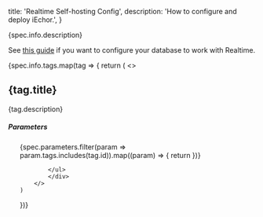 

  title: 'Realtime Self-hosting Config',
  description: 'How to configure and deploy iEchor.',
}

<div>{spec.info.description}</div>

See [this guide](/docs/guides/realtime/bring-your-own-database) if you want to configure your database to work with Realtime.

<div>
{spec.info.tags.map(tag => {
    return (
        <>
            <h2 className="text-scale-1200">{tag.title}</h2>
            <p className="text-scale-1000">{tag.description}</p>
            <div className="not-prose">
            <h5 className="text-base text-scale-1200 mb-3">Parameters</h5>
            <ul>
                {spec.parameters.filter(param => param.tags.includes(tag.id)).map((param) => {
                    return <Param name={param.title} type={param.type} description={param.description} required={param.required} />
                })}

            </ul>
            </div>
        </>
    )

})}

</div>


